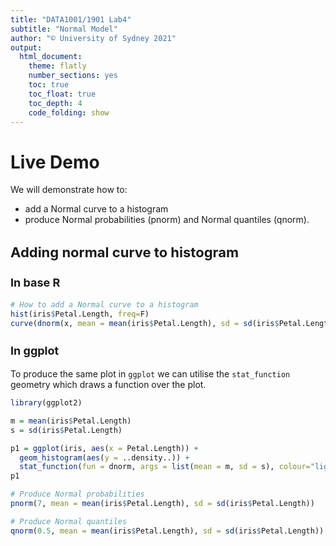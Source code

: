 ```yaml
---
title: "DATA1001/1901 Lab4"
subtitle: "Normal Model"
author: "© University of Sydney 2021"
output:
  html_document:
    theme: flatly
    number_sections: yes
    toc: true
    toc_float: true
    toc_depth: 4
    code_folding: show
---
```

<style>
h2 { /* Header 2 */
    font-size: 22px
}
</style>

<style>
h3 { /* Header 3 */
    font-size: 18px
}
</style>


# Live Demo

We will demonstrate how to:

- add a Normal curve to a histogram
- produce Normal probabilities (pnorm) and Normal quantiles (qnorm).

## Adding normal curve to histogram {-}
### In base R {-}

```r
# How to add a Normal curve to a histogram
hist(iris$Petal.Length, freq=F)
curve(dnorm(x, mean = mean(iris$Petal.Length), sd = sd(iris$Petal.Length)), col = "lightblue", lwd = 6, add = TRUE)
```

### In ggplot {-}

To produce the same plot in `ggplot` we can utilise the `stat_function` geometry which draws a function over the plot.

```r
library(ggplot2)

m = mean(iris$Petal.Length)
s = sd(iris$Petal.Length)

p1 = ggplot(iris, aes(x = Petal.Length)) + 
  geom_histogram(aes(y = ..density..)) +
  stat_function(fun = dnorm, args = list(mean = m, sd = s), colour="lightblue", size=2)
p1
```


```r
# Produce Normal probabilities
pnorm(7, mean = mean(iris$Petal.Length), sd = sd(iris$Petal.Length))
```


```r
# Produce Normal quantiles
qnorm(0.5, mean = mean(iris$Petal.Length), sd = sd(iris$Petal.Length))
```
